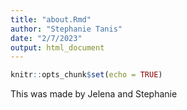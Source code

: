 ```yaml
---
title: "about.Rmd"
author: "Stephanie Tanis"
date: "2/7/2023"
output: html_document
---
```


```r
knitr::opts_chunk$set(echo = TRUE)
```

This was made by Jelena and Stephanie